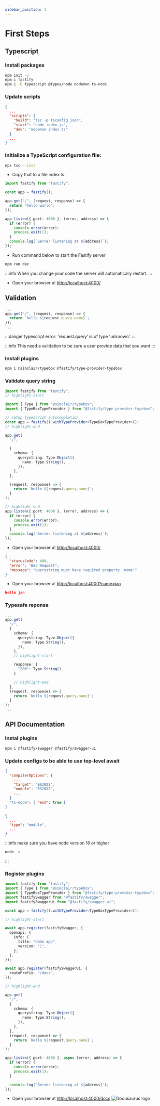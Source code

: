 ```yaml
---
sidebar_position: 1
---
```


# First Steps

## Typescript

### Install packages
```bash
npm init -y
npm i fastify
npm i -D typescript @types/node nodemon ts-node
```

### Update scripts
```json title="package.json"
{
  ...
  "scripts": {
    "build": "tsc -p tsconfig.json",
    "start": "node index.js",
    "dev": "nodemon index.ts"
  }
  ...
}
```

### Initialize a TypeScript configuration file:

```bash
npx tsc --init
```

- Copy that to a file index.ts.

```ts title="index.ts"
import fastify from "fastify";

const app = fastify();

app.get("/", (request, response) => {
  return "hello world";
});

app.listen({ port: 4000 }, (error, address) => {
  if (error) {
    console.error(error);
    process.exit(1);
  }
  console.log(`Server listening at ${address}`);
});
```

- Run command below to start the Fastify server

```bash
npm run dev
```

:::info
When you change your code the server will automatically restart.
:::

- Open your browser at [http://localhost:4000/](http://localhost:4000/)

## Validation

```ts title="index.ts"
...
app.get("/", (request, response) => {
  return `hello ${request.query.name}`;
});
...
```

:::danger
typescript error: 'request.query' is of type 'unknown'.
:::

:::info
This need a validation to be sure a user provide data that you want
:::

### Install plugins

```bash
npm i @sinclair/typebox @fastify/type-provider-typebox
```

### Validate query string

```ts title="index.ts"
import fastify from "fastify";
// highlight-start

import { Type } from "@sinclair/typebox";
import { TypeBoxTypeProvider } from "@fastify/type-provider-typebox";

// setup typescript autocompletion
const app = fastify().withTypeProvider<TypeBoxTypeProvider>();
// highlight-end

app.get(
  "/",

  {
    schema: {
      querystring: Type.Object({
        name: Type.String(),
      }),
    },
  },

  (request, response) => {
    return `hello ${request.query.name}`;
  }
);

// highlight-end
app.listen({ port: 4000 }, (error, address) => {
  if (error) {
    console.error(error);
    process.exit(1);
  }
  console.log(`Server listening at ${address}`);
});
```

- Open your browser at [http://localhost:4000/](http://localhost:4000/)

```json
{
  "statusCode": 400,
  "error": "Bad Request",
  "message": "querystring must have required property 'name'"
}
```

- Open your browser at [http://localhost:4000?name=jan](http://localhost:4000?name=jan)
```json
hello jan
```
### Typesafe reponse

```ts
...
app.get(
  "/",
  {
    schema: {
      querystring: Type.Object({
        name: Type.String(),
      }),
    },
    // highlight-start

    response: {
      "200": Type.String()
    }

    // highlight-end
  },
  (request, response) => {
    return `hello ${request.query.name}`;
  }
);
...
```

## API Documentation

### Instal plugins

```bash
npm i @fastify/swagger @fastify/swagger-ui
```

### Update configs to be able to use top-level await

```json title="tsconfig.json"
{
  "compilerOptions": {
    ...
    "target": "ES2022",
    "module": "ES2022",
    ...
  }
  "ts-node": { "esm": true }
}
```

```json title="package.json"
{
  ...
  "type": "module",
  ...
}
```

:::info
make sure you have node version 16 or higher

```bash
node -v
```

:::

### Register plugins

```ts
import fastify from "fastify";
import { Type } from "@sinclair/typebox";
import { TypeBoxTypeProvider } from "@fastify/type-provider-typebox";
import fastifySwagger from "@fastify/swagger";
import fastifySwaggerUi from "@fastify/swagger-ui";

const app = fastify().withTypeProvider<TypeBoxTypeProvider>();

// highlight-start

await app.register(fastifySwagger, {
  openapi: {
    info: {
      title: "demo app",
      version: "1",
    },
  },
});

await app.register(fastifySwaggerUi, {
  routePrefix: "/docs",
});

// highlight-end

app.get(
  "/",
  {
    schema: {
      querystring: Type.Object({
        name: Type.String(),
      }),
    },
  },
  (request, response) => {
    return `hello ${request.query.name}`;
  }
);

app.listen({ port: 4000 }, async (error, address) => {
  if (error) {
    console.error(error);
    process.exit(1);
  }

  console.log(`Server listening at ${address}`);
});
```

- Open your browser at [http://localhost:4000/docs](http://localhost:4000/docs)
  ![Docusaurus logo](./img/swagger.png)
